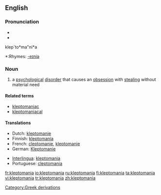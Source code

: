 ==English==

===Pronunciation===
*{{IPA|/ˌklɛptəˈmeɪniə/ or /-ˈmeɪnjə/}}
*{{SAMPA|/%klEpt@"meIni@/ or /-"meInj@/}}
klep`to*ma"ni*a
*:Rhymes: [[Rhymes:English:-eɪniə|-eɪniə]]

===Noun===
{{en-noun|-}}

# {{psychology}} a [[psychological]] [[disorder]] that causes an [[obsession]] with [[steal]]ing without material need

====Related terms====
* [[kleptomaniac]]
* [[kleptomaniacal]]

====Translations====
{{top}}
*Dutch: [[kleptomanie]] {{f}}
*Finnish: [[#Finnish|kleptomania]]
*French: [[cleptomanie]], [[kleptomanie]] {{f}}
*German: [[Kleptomanie]] {{f}}
{{mid}}
*[[Interlingua]]: [[#Interlingua|kleptomania]]
*Portuguese: [[cleptomania]] {{f}}
{{bottom}}

[[Category:Greek derivations]]

[[fr:kleptomania]]
[[io:kleptomania]]
[[ru:kleptomania]]
[[fi:kleptomania]]
[[ta:kleptomania]]
[[vi:kleptomania]]
[[tr:kleptomania]]
[[zh:kleptomania]]
